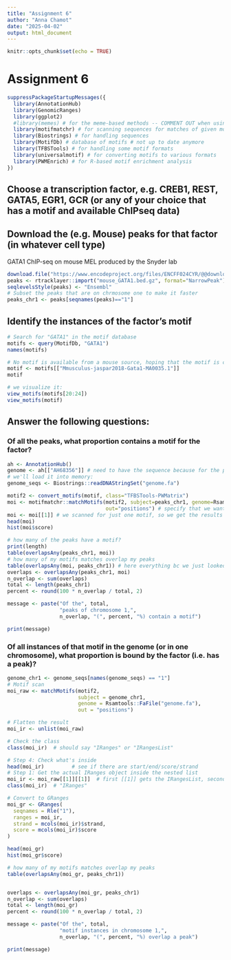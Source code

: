```yaml
---
title: "Assignment 6"
author: "Anna Chamot"
date: "2025-04-02"
output: html_document
---
```


```r
knitr::opts_chunk$set(echo = TRUE)
```

# Assignment 6

```r
suppressPackageStartupMessages({
  library(AnnotationHub)
  library(GenomicRanges)
  library(ggplot2)
  #library(memes) # for the meme-based methods -- COMMENT OUT when using alternatives
  library(motifmatchr) # for scanning sequences for matches of given motifs
  library(Biostrings) # for handling sequences
  library(MotifDb) # database of motifs # not up to date anymore
  library(TFBSTools) # for handling some motif formats
  library(universalmotif) # for converting motifs to various formats
  library(PWMEnrich) # for R-based motif enrichment analysis
})
```

## Choose a transcription factor, e.g. CREB1, REST, GATA5, EGR1, GCR (or any of your choice that has a motif and available ChIPseq data)
## Download the (e.g. Mouse) peaks for that factor (in whatever cell type)

GATA1 ChIP-seq on mouse MEL produced by the Snyder lab

```r
download.file("https://www.encodeproject.org/files/ENCFF024CYR/@@download/ENCFF024CYR.bed.gz", "mouse_GATA1.bed.gz")
peaks <- rtracklayer::import("mouse_GATA1.bed.gz", format="NarrowPeak")
seqlevelsStyle(peaks) <- "Ensembl"  
# Subset the peaks that are on chrmosome one to make it faster 
peaks_chr1 <- peaks[seqnames(peaks)=="1"] 
```
## Identify the instances of the factor's motif

```r
# Search for "GATA1" in the motif database
motifs <- query(MotifDb, "GATA1")
names(motifs)
```

```r
# No motif is available from a mouse source, hoping that the motif is conserved we can go for th human motif
motif <- motifs[["Mmusculus-jaspar2018-Gata1-MA0035.1"]]
motif

# we visualize it:
view_motifs(motifs[20:24])
view_motifs(motif)
```

## Answer the following questions:

### Of all the peaks, what proportion contains a motif for the factor?
```r
ah <- AnnotationHub()
genome <- ah[["AH68356"]] # need to have the sequence because for the peaks we have the ranges and to know which base then with have to have the ref...
# we'll load it into memory:
genome_seqs <- Biostrings::readDNAStringSet("genome.fa")

```

```r
motif2 <- convert_motifs(motif, class="TFBSTools-PWMatrix")
moi <- motifmatchr::matchMotifs(motif2, subject=peaks_chr1, genome=Rsamtools::FaFile("genome.fa"),
                                out="positions") # specify that we want the 
moi <- moi[[1]] # we scanned for just one motif, so we get the results for that 
head(moi)
hist(moi$score)
```


```r
# how many of the peaks have a motif?
print(length)
table(overlapsAny(peaks_chr1, moi))
# how many of my motifs matches overlap my peaks 
table(overlapsAny(moi, peaks_chr1)) # here everything bc we just looked inside the peaks
overlaps <- overlapsAny(peaks_chr1, moi)
n_overlap <- sum(overlaps)
total <- length(peaks_chr1)
percent <- round(100 * n_overlap / total, 2)

message <- paste("Of the", total, 
                 "peaks of chromosome 1,", 
                 n_overlap, "(", percent, "%) contain a motif")

print(message)
```

### Of all instances of that motif in the genome (or in one chromosome), what proportion is bound by the factor (i.e. has a peak)?

```r
genome_chr1 <- genome_seqs[names(genome_seqs) == "1"]
# Motif scan
moi_raw <- matchMotifs(motif2,
                       subject = genome_chr1,
                       genome = Rsamtools::FaFile("genome.fa"),
                       out = "positions")

# Flatten the result
moi_ir <- unlist(moi_raw)

# Check the class
class(moi_ir)  # should say "IRanges" or "IRangesList"

# Step 4: Check what's inside
head(moi_ir)         # see if there are start/end/score/strand
# Step 1: Get the actual IRanges object inside the nested list
moi_ir <- moi_raw[[1]][[1]]  # first [[1]] gets the IRangesList, second [[1]] 
class(moi_ir)  # "IRanges"

# Convert to GRanges
moi_gr <- GRanges(
  seqnames = Rle("1"),  
  ranges = moi_ir,
  strand = mcols(moi_ir)$strand,
  score = mcols(moi_ir)$score
)

head(moi_gr)
hist(moi_gr$score)
```

```r
# how many of my motifs matches overlap my peaks 
table(overlapsAny(moi_gr, peaks_chr1))


overlaps <- overlapsAny(moi_gr, peaks_chr1)
n_overlap <- sum(overlaps)
total <- length(moi_gr)
percent <- round(100 * n_overlap / total, 2)

message <- paste("Of the", total, 
                 "motif instances in chromosome 1,", 
                 n_overlap, "(", percent, "%) overlap a peak")

print(message)
```






































